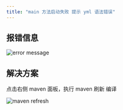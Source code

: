 ```yaml
---
title: "main 方法启动失败 提示 yml 语法错误"
---
```


## 报错信息

![error message](/images/1605079257156-8eba1af2-6208-4f30-b9a1-1278b7f47671.png)

## 解决方案

点击右侧 maven 面板，执行 maven 刷新 编译

![maven refresh](/images/1605079311171-48477644-7777-48f7-b19f-07905ef067c4.png)
